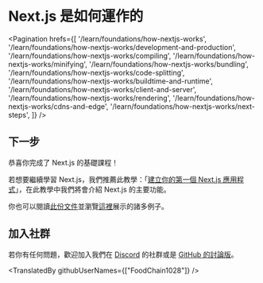 # Next.js 是如何運作的

<Pagination
  hrefs={[
    '/learn/foundations/how-nextjs-works',
    '/learn/foundations/how-nextjs-works/development-and-production',
    '/learn/foundations/how-nextjs-works/compiling',
    '/learn/foundations/how-nextjs-works/minifying',
    '/learn/foundations/how-nextjs-works/bundling',
    '/learn/foundations/how-nextjs-works/code-splitting',
    '/learn/foundations/how-nextjs-works/buildtime-and-runtime',
    '/learn/foundations/how-nextjs-works/client-and-server',
    '/learn/foundations/how-nextjs-works/rendering',
    '/learn/foundations/how-nextjs-works/cdns-and-edge',
    '/learn/foundations/how-nextjs-works/next-steps',
  ]}
/>

## 下一步

恭喜你完成了 Next.js 的基礎課程！

若想要繼續學習 Next.js，我們推薦此教學：「[建立你的第一個 Next.js 應用程式](/learn/basics/create-nextjs-app)」，在此教學中我們將會介紹 Next.js 的主要功能。

你也可以閱讀[此份文件](/docs/getting-started)並瀏覽[這裡](/examples)展示的諸多例子。

## 加入社群

若你有任何問題，歡迎加入我們在 [Discord](https://nextjs.org/discord) 的社群或是 [GitHub 的討論版](https://github.com/vercel/next.js/discussions)。

<TranslatedBy githubUserNames={["FoodChain1028"]} />
